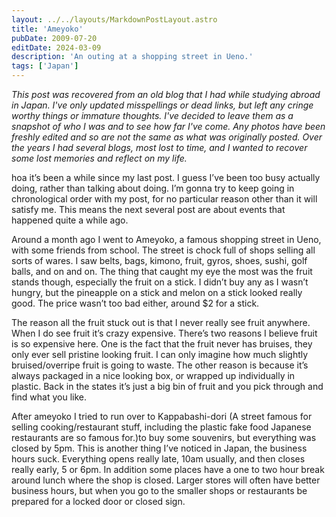 ```yaml
---
layout: ../../layouts/MarkdownPostLayout.astro
title: 'Ameyoko'
pubDate: 2009-07-20
editDate: 2024-03-09
description: 'An outing at a shopping street in Ueno.'
tags: ['Japan']
---
```



_This post was recovered from an old blog that I had while studying abroad in Japan. I've only updated misspellings or dead links, but left any cringe worthy things or immature thoughts. I've decided to leave them as a snapshot of who I was and to see how far I've come. Any photos have been freshly edited and so are not the same as what was originally posted. Over the years I had several blogs, most lost to time, and I wanted to recover some lost memories and reflect on my life._

<DropCap letter='W' />
hoa it’s been a while since my last post. I guess I’ve been too busy actually doing, rather than talking
about doing. I’m gonna try to keep going in chronological order with my post, for no particular reason
other than it will satisfy me. This means the next several post are about events that happened quite
a while ago.

<ImageFrame
  imgPath='20090626_DSC7325'
  altText='Yellow, orange, and green melon slices on metal trays'
  borderText='AMEYOKO, TOKYO, JAPAN 2009-06-26'
/>

Around a month ago I went to Ameyoko, a famous shopping street in Ueno, with some friends from school. The street is chock full of shops selling all sorts of wares. I saw belts, bags, kimono, fruit, gyros, shoes, sushi, golf balls, and on and on. The thing that caught my eye the most was the fruit stands though, especially the fruit on a stick. I didn’t buy any as I wasn’t hungry, but the pineapple on a stick and melon on a stick looked really good. The price wasn’t too bad either, around $2 for a stick.

The reason all the fruit stuck out is that I never really see fruit anywhere. When I do see fruit it’s crazy expensive. There’s two reasons I believe fruit is so expensive here. One is the fact that the fruit never has bruises, they only ever sell pristine looking fruit. I can only imagine how much slightly bruised/overripe fruit is going to waste. The other reason is because it’s always packaged in a nice looking box, or wrapped up individually in plastic. Back in the states it’s just a big bin of fruit and you pick through and find what you like.

<ImageFrame
  imgPath='20090626_DSC7315'
  altText='California walnuts in red mesh bags piled up'
  borderText='AMEYOKO, TOKYO, JAPAN 2009-06-26'
/>

<ImageFrame
  imgPath='20090626_DSC7345'
  altText="Soft serve ice cream cone held by a person who's face is blurry in the background"
  borderText='AMEYOKO, TOKYO, JAPAN 2009-06-26'
/>

After ameyoko I tried to run over to Kappabashi-dori (A street famous for selling cooking/restaurant stuff, including the plastic fake food Japanese restaurants are so famous for.)to buy some souvenirs, but everything was closed by 5pm. This is another thing I’ve noticed in Japan, the business hours suck. Everything opens really late, 10am usually, and then closes really early, 5 or 6pm. In addition some places have a one to two hour break around lunch where the shop is closed. Larger stores will often have better business hours, but when you go to the smaller shops or restaurants be prepared for a locked door or closed sign.
